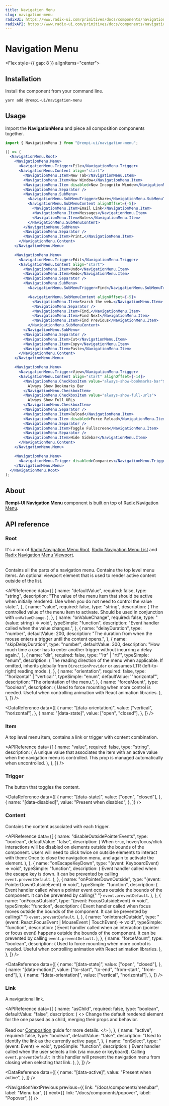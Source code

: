```yaml
---
title: Navigation Menu
slug: navigation-menu
radixUI: https://www.radix-ui.com/primitives/docs/components/navigation-menu
radixAPI: https://www.radix-ui.com/primitives/docs/components/navigation-menu#api-reference
---
```


# Navigation Menu

<Description text="A collection of links for navigating websites." />

<Flex style={{ gap: 8 }} alignItems="center">
  <RadixUI href="https://www.radix-ui.com/primitives/docs/components/navigation-menu" />
  <RadixAPI href="https://www.radix-ui.com/primitives/docs/components/navigation-menu#api-reference" />
  <SelectVersion />
</Flex>

<PreviewComponent name="navigation-menu" />

## Installation

Install the component from your command line.

```bash
yarn add @rempi-ui/navigation-menu
```

## Usage

Import the <strong>NavigationMenu</strong> and piece all composition components together.

```jsx
import { NavigationMenu } from "@rempi-ui/navigation-menu";

() => (
  <NavigationMenu.Root>
    <NavigationMenu.Menu>
      <NavigationMenu.Trigger>File</NavigationMenu.Trigger>
      <NavigationMenu.Content align="start">
        <NavigationMenu.Item>New Tab</NavigationMenu.Item>
        <NavigationMenu.Item>New Window</NavigationMenu.Item>
        <NavigationMenu.Item disabled>New Incognito Window</NavigationMenu.Item>
        <NavigationMenu.Separator />
        <NavigationMenu.SubMenu>
          <NavigationMenu.SubMenuTrigger>Share</NavigationMenu.SubMenuTrigger>
          <NavigationMenu.SubMenuContent alignOffset={-5}>
            <NavigationMenu.Item>Email Link</NavigationMenu.Item>
            <NavigationMenu.Item>Messages</NavigationMenu.Item>
            <NavigationMenu.Item>Notes</NavigationMenu.Item>
          </NavigationMenu.SubMenuContent>
        </NavigationMenu.SubMenu>
        <NavigationMenu.Separator />
        <NavigationMenu.Item>Print…</NavigationMenu.Item>
      </NavigationMenu.Content>
    </NavigationMenu.Menu>

    <NavigationMenu.Menu>
      <NavigationMenu.Trigger>Edit</NavigationMenu.Trigger>
      <NavigationMenu.Content align="start">
        <NavigationMenu.Item>Undo</NavigationMenu.Item>
        <NavigationMenu.Item>Redo</NavigationMenu.Item>
        <NavigationMenu.Separator />
        <NavigationMenu.SubMenu>
          <NavigationMenu.SubMenuTrigger>Find</NavigationMenu.SubMenuTrigger>

          <NavigationMenu.SubMenuContent alignOffset={-5}>
            <NavigationMenu.Item>Search the web…</NavigationMenu.Item>
            <NavigationMenu.Separator />
            <NavigationMenu.Item>Find…</NavigationMenu.Item>
            <NavigationMenu.Item>Find Next</NavigationMenu.Item>
            <NavigationMenu.Item>Find Previous</NavigationMenu.Item>
          </NavigationMenu.SubMenuContent>
        </NavigationMenu.SubMenu>
        <NavigationMenu.Separator />
        <NavigationMenu.Item>Cut</NavigationMenu.Item>
        <NavigationMenu.Item>Copy</NavigationMenu.Item>
        <NavigationMenu.Item>Paste</NavigationMenu.Item>
      </NavigationMenu.Content>
    </NavigationMenu.Menu>

    <NavigationMenu.Menu>
      <NavigationMenu.Trigger>View</NavigationMenu.Trigger>
      <NavigationMenu.Content align="start" alignOffset={-14}>
        <NavigationMenu.CheckboxItem value="always-show-bookmarks-bar">
          Always Show Bookmarks Bar
        </NavigationMenu.CheckboxItem>
        <NavigationMenu.CheckboxItem value="always-show-full-urls">
          Always Show Full URLs
        </NavigationMenu.CheckboxItem>
        <NavigationMenu.Separator />
        <NavigationMenu.Item>Reload</NavigationMenu.Item>
        <NavigationMenu.Item disabled>Force Reload</NavigationMenu.Item>
        <NavigationMenu.Separator />
        <NavigationMenu.Item>Toggle Fullscreen</NavigationMenu.Item>
        <NavigationMenu.Separator />
        <NavigationMenu.Item>Hide Sidebar</NavigationMenu.Item>
      </NavigationMenu.Content>
    </NavigationMenu.Menu>

    <NavigationMenu.Menu>
      <NavigationMenu.Trigger disabled>Companies</NavigationMenu.Trigger>
    </NavigationMenu.Menu>
  </NavigationMenu.Root>
);
```

## About

<strong>Rempi-UI Navigation Menu</strong> component is built on top of [Radix Navigation
Menu](https://www.radix-ui.com/primitives/docs/components/navigation-menu).

## API reference

### Root

It's a mix of [Radix Navigation Menu Root](https://www.radix-ui.com/primitives/docs/components/navigation-menu#root), [Radix Navigation Menu List](https://www.radix-ui.com/primitives/docs/components/navigation-menu#list) and [Radix Navigation Menu Viewport](https://www.radix-ui.com/primitives/docs/components/navigation-menu#viewport).<br/><br/>

Contains all the parts of a navigation menu. Contains the top level menu items. An optional viewport element that is used to render active content outside of the list.

<MoreInfo
  componentName="Radix Navigation Menu Root"
  componentLink="https://www.radix-ui.com/primitives/docs/components/navigation-menu#root"
/>

<MoreInfo
  componentName="Radix Navigation Menu List"
  componentLink="https://www.radix-ui.com/primitives/docs/components/navigation-menu#list"
/>

<MoreInfo
  componentName="Radix Navigation Menu Viewport"
  componentLink="https://www.radix-ui.com/primitives/docs/components/navigation-menu#viewport"
/>

<APIReference
  data={[
    {
      name: "defaultValue",
      required: false,
      type: "string",
      description:
        "The value of the menu item that should be active when initially rendered. Use when you do not need to control the value state.",
    },
    {
      name: "value",
      required: false,
      type: "string",
      description: (
        <span>
          The controlled value of the menu item to activate. Should be used in
          conjunction with <code>onValueChange</code>.
        </span>
      ),
    },
    {
      name: "onValueChange",
      required: false,
      type: "(value: string) => void",
      typeSimple: "function",
      description: "Event handler called when the value changes.",
    },
    {
      name: "delayDuration",
      type: "number",
      defaultValue: 200,
      description:
        "The duration from when the mouse enters a trigger until the content opens.",
    },
    {
      name: "skipDelayDuration",
      type: "number",
      defaultValue: 300,
      description:
        "How much time a user has to enter another trigger without incurring a delay again.",
    },
    {
      name: "dir",
      required: false,
      type: '"ltr" | "rtl"',
      typeSimple: "enum",
      description: (
        <span>
          The reading direction of the menu when applicable. If omitted,
          inherits globally from <code>DirectionProvider</code> or assumes LTR
          (left-to-right) reading mode.
        </span>
      ),
    },
    {
      name: "orientation",
      required: false,
      type: '"horizontal" | "vertical"',
      typeSimple: "enum",
      defaultValue: '"horizontal"',
      description: "The orientation of the menu.",
    },
    {
      name: "forceMount",
      type: "boolean",
      description: (
        <span>
          Used to force mounting when more control is needed. Useful when
          controlling animation with React animation libraries.
        </span>
      ),
    },
  ]}
/>

<DataReference
  data={[
    {
      name: "[data-orientation]",
      value: ["vertical", "horizontal"],
    },
    {
      name: "[data-state]",
      value: ["open", "closed"],
    },
  ]}
/>

### Item

A top level menu item, contains a link or trigger with content combination.

<MoreInfo
  componentName="Radix Navigation Menu Item"
  componentLink="https://www.radix-ui.com/primitives/docs/components/navigation-menu#item"
/>

<APIReference
  data={[
    {
      name: "value",
      required: false,
      type: "string",
      description: (
        <span>
          A unique value that associates the item with an active value when the
          navigation menu is controlled. This prop is managed automatically when
          uncontrolled.
        </span>
      ),
    },
  ]}
/>

### Trigger

The button that toggles the content.

<MoreInfo
  componentName="Radix Navigation Menu Trigger"
  componentLink="https://www.radix-ui.com/primitives/docs/components/navigation-menu#trigger"
/>

<DataReference
  data={[
    {
      name: "[data-state]",
      value: ["open", "closed"],
    },
    {
      name: "[data-disabled]",
      value: "Present when disabled",
    },
  ]}
/>

### Content

Contains the content associated with each trigger.

<MoreInfo
  componentName="Radix Navigation Menu Content"
  componentLink="https://www.radix-ui.com/primitives/docs/components/navigation-menu#content"
/>

<APIReference
  data={[
    {
      name: "disableOutsidePointerEvents",
      type: "boolean",
      defaultValue: "false",
      description: (
        <span>
          When <code>true</code>, hover/focus/click interactions will be
          disabled on elements outside the bounds of the component. Users will
          need to click twice on outside elements to interact with them: Once to
          close the navigation menu, and again to activate the element.
        </span>
      ),
    },
    {
      name: "onEscapeKeyDown",
      type: "(event: KeyboardEvent) => void",
      typeSimple: "function",
      description: (
        <span>
          Event handler called when the escape key is down. It can be prevented
          by calling <code>event.preventDefault</code>.
        </span>
      ),
    },
    {
      name: "onPointerDownOutside",
      type: "(event: PointerDownOutsideEvent) => void",
      typeSimple: "function",
      description: (
        <span>
          Event handler called when a pointer event occurs outside the bounds of
          the component. It can be prevented by calling{" "}
          <code>event.preventDefault</code>.
        </span>
      ),
    },
    {
      name: "onFocusOutside",
      type: "(event: FocusOutsideEvent) => void",
      typeSimple: "function",
      description: (
        <span>
          Event handler called when focus moves outside the bounds of the
          component. It can be prevented by calling{" "}
          <code>event.preventDefault</code>.
        </span>
      ),
    },
    {
      name: "onInteractOutside",
      type: "(event: React.FocusEvent | MouseEvent | TouchEvent) => void",
      typeSimple: "function",
      description: (
        <span>
          Event handler called when an interaction (pointer or focus event)
          happens outside the bounds of the component. It can be prevented by
          calling <code>event.preventDefault</code>.
        </span>
      ),
    },
    {
      name: "forceMount",
      type: "boolean",
      description: (
        <span>
          Used to force mounting when more control is needed. Useful when
          controlling animation with React animation libraries.
        </span>
      ),
    },
  ]}
/>

<DataReference
  data={[
    {
      name: "[data-state]",
      value: ["open", "closed"],
    },
    {
      name: "[data-motion]",
      value: ["to-start", "to-end", "from-start", "from-end"],
    },
    {
      name: "[data-orientation]",
      value: ["vertical", "horizontal"],
    },
  ]}
/>

### Link

A navigational link.

<MoreInfo
  componentName="Radix Navigation Menu Link"
  componentLink="https://www.radix-ui.com/primitives/docs/components/navigation-menu#link"
/>

<APIReference
  data={[
    {
      name: "asChild",
      required: false,
      type: "boolean",
      defaultValue: "false",
      description: (
        <>
          Change the default rendered element for the one passed as a child,
          merging their props and behavior.
          <br />
          <br />
          Read our <a href="../guides/composition">Composition</a> guide for more
          details.
        </>
      ),
    },
    {
      name: "active",
      required: false,
      type: "boolean",
      defaultValue: "false",
      description: "Used to identify the link as the currently active page.",
    },
    {
      name: "onSelect",
      type: "(event: Event) => void",
      typeSimple: "function",
      description: (
        <span>
          Event handler called when the user selects a link (via mouse or
          keyboard). Calling <code>event.preventDefault</code> in this handler
          will prevent the navigation menu from closing when selecting that
          link.
        </span>
      ),
    },
  ]}
/>

<DataReference
  data={[
    {
      name: "[data-active]",
      value: "Present when active",
    },
  ]}
/>

<NavigationNextPrevious
  previous={{
    link: "/docs/components/menubar",
    label: "Menu bar",
  }}
  next={{
    link: "/docs/components/popover",
    label: "Popover",
  }}
/>

<EditThisPage url="components/en-US/navigation-menu/1.0.1.mdx" />
